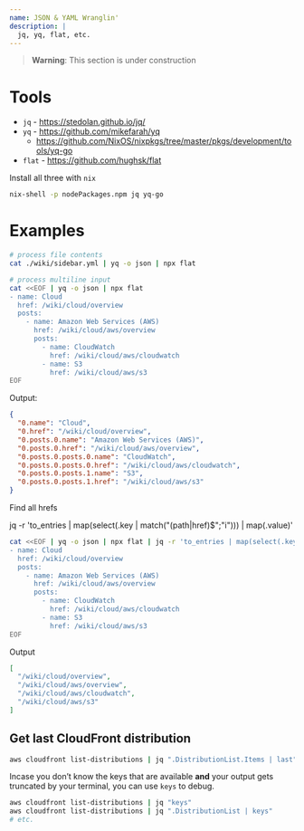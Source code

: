 ```yaml
---
name: JSON & YAML Wranglin'
description: |
  jq, yq, flat, etc.
---
```


> **Warning**: This section is under construction

# Tools

- `jq` - https://stedolan.github.io/jq/
- `yq` - https://github.com/mikefarah/yq
  - https://github.com/NixOS/nixpkgs/tree/master/pkgs/development/tools/yq-go
- `flat` - https://github.com/hughsk/flat

Install all three with `nix`

```bash
nix-shell -p nodePackages.npm jq yq-go
```

# Examples

```bash
# process file contents
cat ./wiki/sidebar.yml | yq -o json | npx flat
```

```bash
# process multiline input
cat <<EOF | yq -o json | npx flat
- name: Cloud
  href: /wiki/cloud/overview
  posts:
    - name: Amazon Web Services (AWS)
      href: /wiki/cloud/aws/overview
      posts:
        - name: CloudWatch
          href: /wiki/cloud/aws/cloudwatch
        - name: S3
          href: /wiki/cloud/aws/s3
EOF
```

Output:

```json
{
  "0.name": "Cloud",
  "0.href": "/wiki/cloud/overview",
  "0.posts.0.name": "Amazon Web Services (AWS)",
  "0.posts.0.href": "/wiki/cloud/aws/overview",
  "0.posts.0.posts.0.name": "CloudWatch",
  "0.posts.0.posts.0.href": "/wiki/cloud/aws/cloudwatch",
  "0.posts.0.posts.1.name": "S3",
  "0.posts.0.posts.1.href": "/wiki/cloud/aws/s3"
}
```

Find all hrefs

jq -r 'to_entries | map(select(.key | match("(path|href)$";"i"))) | map(.value)'

```bash
cat <<EOF | yq -o json | npx flat | jq -r 'to_entries | map(select(.key | match("(href)$";"i"))) | map(.value)'
- name: Cloud
  href: /wiki/cloud/overview
  posts:
    - name: Amazon Web Services (AWS)
      href: /wiki/cloud/aws/overview
      posts:
        - name: CloudWatch
          href: /wiki/cloud/aws/cloudwatch
        - name: S3
          href: /wiki/cloud/aws/s3
EOF
```

Output

```json
[
  "/wiki/cloud/overview",
  "/wiki/cloud/aws/overview",
  "/wiki/cloud/aws/cloudwatch",
  "/wiki/cloud/aws/s3"
]
```

## Get last CloudFront distribution

```bash
aws cloudfront list-distributions | jq ".DistributionList.Items | last"
```

Incase you don’t know the keys that are available **and** your output gets
truncated by your terminal, you can use `keys` to debug.

```bash
aws cloudfront list-distributions | jq "keys"
aws cloudfront list-distributions | jq ".DistributionList | keys"
# etc.
```
